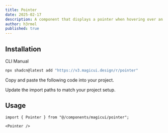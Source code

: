 ```yaml
---
title: Pointer
date: 2025-02-17
description: A component that displays a pointer when hovering over an element
author: h3rmel
published: true
---
```


<ComponentPreview name="pointer-demo-1" />

## Installation

<Tabs defaultValue="cli">

<TabsList>
  <TabsTrigger value="cli">CLI</TabsTrigger>
  <TabsTrigger value="manual">Manual</TabsTrigger>
</TabsList>
<TabsContent value="cli">

```bash
npx shadcn@latest add "https://v3.magicui.design/r/pointer"
```

</TabsContent>

<TabsContent value="manual">

<Steps>

<Step>Copy and paste the following code into your project.</Step>

<ComponentSource name="pointer" />

<Step>Update the import paths to match your project setup.</Step>

</Steps>

</TabsContent>

</Tabs>

## Usage

```tsx
import { Pointer } from "@/components/magicui/pointer";
```

```tsx
<Pointer />
```
